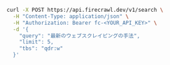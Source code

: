 ```bash cURL
curl -X POST https://api.firecrawl.dev/v1/search \
  -H "Content-Type: application/json" \
  -H "Authorization: Bearer fc-<YOUR_API_KEY>" \
  -d '{
    "query": "最新のウェブスクレイピングの手法",
    "limit": 5,
    "tbs": "qdr:w"
  }'
```
